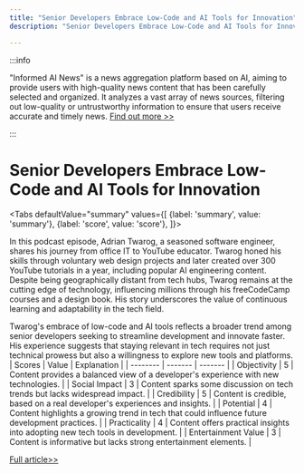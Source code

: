 ```yaml
---
title: "Senior Developers Embrace Low-Code and AI Tools for Innovation"
description: "Senior Developers Embrace Low-Code and AI Tools for Innovation"

---
```



:::info

"Informed AI News" is a news aggregation platform based on AI, aiming to provide users with high-quality news content that has been carefully selected and organized. It analyzes a vast array of news sources, filtering out low-quality or untrustworthy information to ensure that users receive accurate and timely news.  [Find out more >>](/)

:::

# Senior Developers Embrace Low-Code and AI Tools for Innovation


<Tabs
	defaultValue="summary"
	values={[
	{label: 'summary', value: 'summary'},
	{label: 'score', value: 'score'},
]}>
<TabItem value="summary">


In this podcast episode, Adrian Twarog, a seasoned software engineer, shares his journey from office IT to YouTube educator. Twarog honed his skills through voluntary web design projects and later created over 300 YouTube tutorials in a year, including popular AI engineering content. Despite being geographically distant from tech hubs, Twarog remains at the cutting edge of technology, influencing millions through his freeCodeCamp courses and a design book. His story underscores the value of continuous learning and adaptability in the tech field.

Twarog's embrace of low-code and AI tools reflects a broader trend among senior developers seeking to streamline development and innovate faster. His experience suggests that staying relevant in tech requires not just technical prowess but also a willingness to explore new tools and platforms.
</TabItem>
<TabItem value="score">
	| Scores     | Value   | Explanation |
	| -------- | ------- | ------- |
	| Objectivity  | 5    | Content provides a balanced view of a developer's experience with new technologies.    |
	| Social Impact | 3     | Content sparks some discussion on tech trends but lacks widespread impact.    |
	| Credibility    | 5    | Content is credible, based on a real developer's experiences and insights.    |
	| Potential    | 4    | Content highlights a growing trend in tech that could influence future development practices.    |
	| Practicality    | 4    | Content offers practical insights into adopting new tech tools in development.    |
	| Entertainment Value    | 3    | Content is informative but lacks strong entertainment elements.    |
</TabItem>
</Tabs>

[Full article>>](https://www.freecodecamp.org/news/why-are-senior-developers-learning-low-code-and-ai-tools-adrian-twarog-interview-129/)
